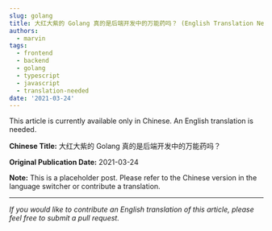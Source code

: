 ```yaml
---
slug: golang
title: 大红大紫的 Golang 真的是后端开发中的万能药吗？ (English Translation Needed)
authors:
  - marvin
tags:
  - frontend
  - backend
  - golang
  - typescript
  - javascript
  - translation-needed
date: '2021-03-24'
---
```

This article is currently available only in Chinese. An English translation is needed.

**Chinese Title:** 大红大紫的 Golang 真的是后端开发中的万能药吗？

**Original Publication Date:** 2021-03-24

**Note:** This is a placeholder post. Please refer to the Chinese version in the language switcher or contribute a translation.

---

*If you would like to contribute an English translation of this article, please feel free to submit a pull request.*
